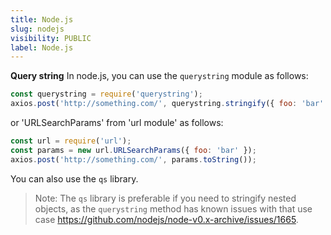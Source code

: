 ```yaml
---
title: Node.js
slug: nodejs
visibility: PUBLIC
label: Node.js
---
```


**Query string**
In node.js, you can use the `querystring` module as follows:

```js
const querystring = require('querystring');
axios.post('http://something.com/', querystring.stringify({ foo: 'bar' }));
```

or 'URLSearchParams' from 'url module' as follows:

```js
const url = require('url');
const params = new url.URLSearchParams({ foo: 'bar' });
axios.post('http://something.com/', params.toString());
```

You can also use the `qs` library.

> Note: The `qs` library is preferable if you need to stringify nested objects, as the `querystring` method has known issues with that use case https://github.com/nodejs/node-v0.x-archive/issues/1665.
